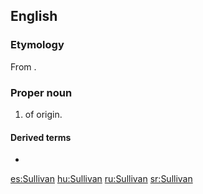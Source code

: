 ==English==
{{wikipedia|Sullivan (surname)}}

===Etymology===
From {{etyl|ga|en}} {{m|ga|Ó Súilleabháin}}.

===Proper noun===
{{en-proper noun}}

# {{surname|from=Irish|dot=}} of {{etyl|ga|en}} origin.

====Derived terms====
* {{l|en|Sullivan County}}

[[es:Sullivan]]
[[hu:Sullivan]]
[[ru:Sullivan]]
[[sr:Sullivan]]